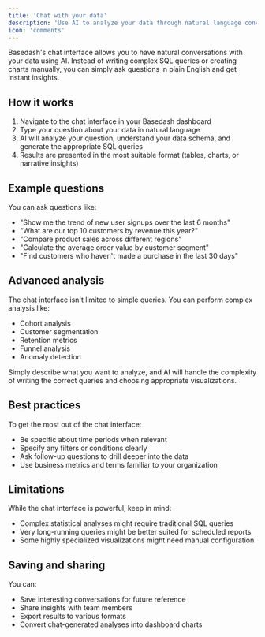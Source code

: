```yaml
---
title: 'Chat with your data'
description: 'Use AI to analyze your data through natural language conversations'
icon: 'comments'
---
```


Basedash's chat interface allows you to have natural conversations with your data using AI. Instead of writing complex SQL queries or creating charts manually, you can simply ask questions in plain English and get instant insights.

## How it works

1. Navigate to the chat interface in your Basedash dashboard
2. Type your question about your data in natural language
3. AI will analyze your question, understand your data schema, and generate the appropriate SQL queries
4. Results are presented in the most suitable format (tables, charts, or narrative insights)

## Example questions

You can ask questions like:

- "Show me the trend of new user signups over the last 6 months"
- "What are our top 10 customers by revenue this year?"
- "Compare product sales across different regions"
- "Calculate the average order value by customer segment"
- "Find customers who haven't made a purchase in the last 30 days"

## Advanced analysis

The chat interface isn't limited to simple queries. You can perform complex analysis like:

- Cohort analysis
- Customer segmentation
- Retention metrics
- Funnel analysis
- Anomaly detection

Simply describe what you want to analyze, and AI will handle the complexity of writing the correct queries and choosing appropriate visualizations.

## Best practices

To get the most out of the chat interface:

- Be specific about time periods when relevant
- Specify any filters or conditions clearly
- Ask follow-up questions to drill deeper into the data
- Use business metrics and terms familiar to your organization

## Limitations

While the chat interface is powerful, keep in mind:

- Complex statistical analyses might require traditional SQL queries
- Very long-running queries might be better suited for scheduled reports
- Some highly specialized visualizations might need manual configuration

## Saving and sharing

You can:

- Save interesting conversations for future reference
- Share insights with team members
- Export results to various formats
- Convert chat-generated analyses into dashboard charts
